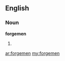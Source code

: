 ==English==

===Noun===
'''forgemen'''

# {{plural of|[[forgeman]]}}

[[ar:forgemen]]
[[my:forgemen]]